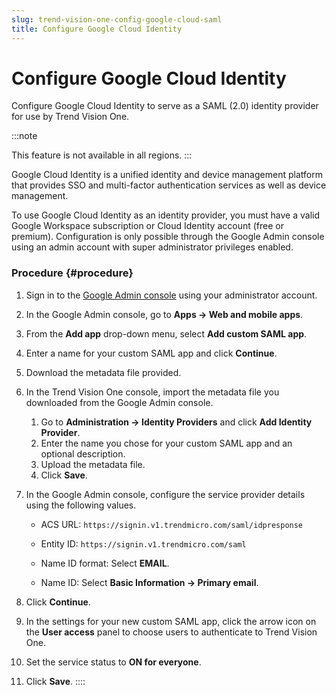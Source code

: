 ```yaml
---
slug: trend-vision-one-config-google-cloud-saml
title: Configure Google Cloud Identity
---
```

# Configure Google Cloud Identity

Configure Google Cloud Identity to serve as a SAML (2.0) identity provider for use by Trend Vision One.

:::note

This feature is not available in all regions.
:::

Google Cloud Identity is a unified identity and device management platform that provides SSO and multi-factor authentication services as well as device management.

To use Google Cloud Identity as an identity provider, you must have a valid Google Workspace subscription or Cloud Identity account (free or premium). Configuration is only possible through the Google Admin console using an admin account with super administrator privileges enabled.

### Procedure {#procedure}

1.  Sign in to the [Google Admin console](https://admin.google.com) using your administrator account.

2.  In the Google Admin console, go to **Apps → Web and mobile apps**.

3.  From the **Add app** drop-down menu, select **Add custom SAML app**.

4.  Enter a name for your custom SAML app and click **Continue**.

5.  Download the metadata file provided.

6.  In the Trend Vision One console, import the metadata file you downloaded from the Google Admin console.

    1.  Go to **Administration → Identity Providers** and click **Add Identity Provider**.
    2.  Enter the name you chose for your custom SAML app and an optional description.
    3.  Upload the metadata file.
    4.  Click **Save**.

7.  In the Google Admin console, configure the service provider details using the following values.

    - ACS URL: `https://signin.v1.trendmicro.com/saml/idpresponse`

    - Entity ID: `https://signin.v1.trendmicro.com/saml`

    - Name ID format: Select **EMAIL**.

    - Name ID: Select **Basic Information → Primary email**.

8.  Click **Continue**.

9.  In the settings for your new custom SAML app, click the arrow icon on the **User access** panel to choose users to authenticate to Trend Vision One.

10. Set the service status to **ON for everyone**.

11. Click **Save**.
::::
